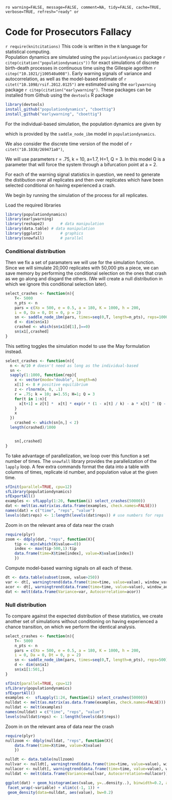 `ro warning=FALSE, message=FALSE, comment=NA, tidy=FALSE, cache=TRUE, verbose=TRUE, refresh="ready" or`

# Code for Prosecutors Fallacy 
`r require(knitcitations)`
This code is written in the `R` language for statistical computing.  
Population dynamics are simulated using the `populationdynamics` package
`r citep(citation("populationdynamics"))` for exact simulations of 
discrete birth-death processes in continuous time using the Gillespie
agorithm `r citep("10.1021/j100540a008")`.  Early warning signals
of variance and autocorrelation, as well as the model-based estimate
of `r citet("10.1098/rsif.2012.0125")` are estimated using the 
`earlywarning` package `r citep(citation("earlywarning")`.  These
packages can be installed from Github using the `devtools` R package

```r
library(devtools)
install_github("populationdynamics", "cboettig")
install_github("earlywarning", "cboettig")
```

For the individual-based simulation, the population dynamics are given by

<div>
\begin{align}
  \frac{dP(n,t)}{dt} &= b_{n-1} P(n-1,t) + d_{n+1}P(n+1,t) - (b_n+d_n) P(n,t)  \label{master}, \\
    b_n &= \frac{e K n^2}{n^2 + h^2}, \\
    d_n &= e n + a,
\end{align}
</div>

which is provided by the `saddle_node_ibm` model in `populationdynamics`. 

We also consider the discrete time version of the model of `r citet("10.1038/269471a0")`,

<div>
\begin{equation}
X_{t+1} =     X  \exp\left( r \left(1 - \frac{ X_t }{  K } \right) - \frac{ a * X_t ^ {Q - 1} }{s ^ Q + H ^ Q} \right) 
\end{equation}

We will use parameters r = .75, k = 10, a=1.7, H=1, Q = 3.  In this model Q is a parameter that will force the system through a bifurcation point at a = 2.  

For each of the warning signal statistics in question, 
we need to generate the distibution over all replicates
and then over replicates which have been selected conditional 
on having experienced a crash.  

We begin by running the simulation of the process for all replicates.  

Load the required libraries
 
``` r
library(populationdynamics)
library(earlywarning)
library(reshape2)		# data manipulation
library(data.table)	# data manipulation
library(ggplot2)		# graphics
library(snowfall)		# parallel
````

### Conditional distribution

Then we fix a set of paramaters we will use for the simulation function.  Since we will simulate 20,000 replicates with 50,000 pts a piece, we can save memory by performing the conditional selection on the ones that crash as we go along and disgard the others.  (We will create a null distribution in which we ignore this conditional selection later).  


``` r
select_crashes <- function(n){
	T<- 5000
	n_pts <- n
	pars = c(Xo = 500, e = 0.5, a = 180, K = 1000, h = 200,
    i = 0, Da = 0, Dt = 0, p = 2)
	sn <- saddle_node_ibm(pars, times=seq(0,T, length=n_pts), reps=1000)
	d <- dim(sn$x1)
	crashed <- which(sn$x1[d[1],]==0)
	sn$x1[,crashed] 
}
````


This setting toggles the simulation model to use the May formulation instead.  

``` r
select_crashes <- function(n){
  n <- n/10 # doesn't need as long as the individual-based
  sn <- 
  sapply(1:1000, function(rep){
    x <- vector(mode="double", length=n)
    x[1] <- 8 # positive equilibrium
    z <- rlnorm(n, 0, .1)
    r = .75; k = 10; a=1.55; H=1; Q = 3
    for(t in 1:n){
      x[t+1] = z[t] *  x[t] * exp(r * (1 - x[t] / k) - a * x[t] ^ (Q - 1) / (x[t] ^ Q + H ^ Q)) 
    }
    x
  })
	crashed <- which(sn[n,] < 2)
  length(crashed)/1000


	sn[,crashed] 
}
````








To take advantage of parallelization, we loop over this function a set number of times.  The `snowfall` library provides the parallelization
of the `lapply` loop.  A few extra commands format the data into a table
with columns of times, replicate id number, and population value at the
given time.


``` r
sfInit(parallel=TRUE, cpu=12)
sfLibrary(populationdynamics)
sfExportAll()
examples <- sfLapply(1:20, function(i) select_crashes(50000))
dat <- melt(as.matrix(as.data.frame(examples, check.names=FALSE)))
names(dat) = c("time", "reps", "value")
levels(dat$reps) <- 1:length(levels(dat$reps)) # use numbers for reps
````

Zoom in on the relevant area of data near the crash

``` r
require(plyr)
zoom <- ddply(dat, "reps", function(X){
    tip <- min(which(X$value==0))
    index <- max(tip-500,1):tip
    data.frame(time=X$time[index], value=X$value[index])
    })
````



Compute model-based warning signals on all each of these.  

``` r
dt <- data.table(subset(zoom, value>250))
var <- dt[, warningtrend(data.frame(time=time, value=value), window_var), by=reps]$V1
acor <- dt[, warningtrend(data.frame(time=time, value=value), window_autocorr), by=reps]$V1
dat <- melt(data.frame(Variance=var, Autocorrelation=acor))
````

### Null distribution 

To compare against the expected distribution of these statistics, we create another set of simulations without conditioning on having experienced a chance transition, on which we perform the identical analysis.  

``` r
select_crashes <- function(n){
	T<- 5000
	n_pts <- n
	pars = c(Xo = 500, e = 0.5, a = 180, K = 1000, h = 200,
    i = 0, Da = 0, Dt = 0, p = 2)
	sn <- saddle_node_ibm(pars, times=seq(0,T, length=n_pts), reps=500)
	d <- dim(sn$x1)
	sn$x1[1:501,]
}
````


``` r
sfInit(parallel=TRUE, cpu=12)
sfLibrary(populationdynamics)
sfExportAll()
examples <-  sfLapply(1:24, function(i) select_crashes(50000))
nulldat <- melt(as.matrix(as.data.frame(examples, check.names=FALSE)))
nulldat <- melt(examples)
names(nulldat) = c("time", "reps", "value")
levels(nulldat$reps) <- 1:length(levels(dat$reps)) 
````

Zoom in on the relevant area of data near the crash

``` r
require(plyr)
nullzoom <- ddply(nulldat, "reps", function(X){
    data.frame(time=X$time, value=X$value)
    })
````



``` r
nulldt <- data.table(nullzoom)
nullvar <- nulldt[, warningtrend(data.frame(time=time, value=value), window_var), by=reps]$V1
nullacor <- nulldt[, warningtrend(data.frame(time=time, value=value), window_autocorr), by=reps]$V1
nulldat <- melt(data.frame(Variance=nullvar, Autocorrelation=nullacor))
````

``` r
ggplot(dat) + geom_histogram(aes(value, y=..density..), binwidth=0.2, alpha=.5) +
 facet_wrap(~variable) + xlim(c(-1, 1)) + 
 geom_density(data=nulldat, aes(value), bw=0.2)
````


